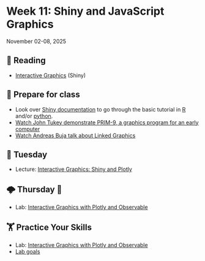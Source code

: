 # Week 11: Shiny and JavaScript Graphics



November 02-08, 2025

## 📖 Reading

- [Interactive Graphics](https://srvanderplas.github.io/stat-computing-r-python/part-advanced-topics/07-intro-interactive-graphics.html) (Shiny)


## 🥣 Prepare for class

- Look over [Shiny documentation](https://shiny.posit.co/) to go through the basic tutorial in [R](https://shiny.posit.co/r/getstarted/shiny-basics/lesson1/) and/or [python](https://shiny.posit.co/py/get-started/).
- [Watch John Tukey demonstrate PRIM-9, a graphics program for an early computer](https://www.youtube.com/watch?v=B7XoW2qiFUA)
- [Watch Andreas Buja talk about Linked Graphics](https://www.youtube.com/watch?v=MtGYPAq_UEA)


## 🌮 Tuesday

- Lecture: [Interactive Graphics: Shiny and Plotly](../slides/06-01-shiny.qmd)


## 🌩️ Thursday 🔨 

- Lab: [Interactive Graphics with Plotly and Observable](../assignment-repos/08-interactive-graphics-js)


##  🏋 Practice Your Skills

- Lab: [Interactive Graphics with Plotly and Observable](../assignment-repos/08-interactive-graphics-js)
- [Lab goals](../assignment-repos/08-interactive-graphics-js/tilt.qmd)

